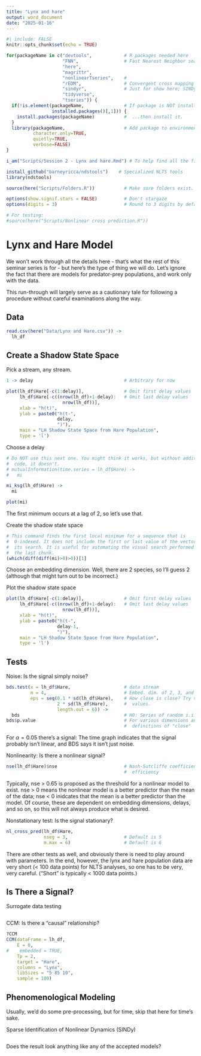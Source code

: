 ```yaml
---
title: "Lynx and hare"
output: word_document
date: "2025-01-16"
---
```



```r
#| include: FALSE
knitr::opts_chunk$set(echo = TRUE)

for(packageName in c("devtools",            # R packages needed here
                     "FNN",                 # Fast Nearest Neighbor searches
                     "here",
                     "magrittr",          
                     "nonlinearTseries",    #
                     "rEDM",                # Convergent cross mapping
                     "sindyr",              # Just for show here; SINDy
                     "tidyverse",
                     "tseries")) {
  if(!is.element(packageName,               # If package is NOT installed...
                 installed.packages()[,1])) {
    install.packages(packageName)           #  ...then install it.
  }
  library(packageName,                      # Add package to environment
          character.only=TRUE,
          quietly=TRUE,
          verbose=FALSE)
}

i_am("Scripts/Session 2 - Lynx and hare.Rmd") # To help find all the files.

install_github("barneyricca/ndstools")    # Specialized NLTS tools
library(ndstools)

source(here("Scripts/Folders.R"))           # Make sure folders exist.

options(show.signif.stars = FALSE)          # Don't stargaze
options(digits = 3)                         # Round to 3 digits by default

# For testing:
#source(here("Scripts/Nonlinear cross prediction.R"))
```

# Lynx and Hare Model

We won't work through all the details here - that's what the rest of this seminar series is for - but here's the type of thing we will do. Let's ignore the fact that there are models for predator-prey populations, and work only with the data.

This run-through will largely serve as a cautionary tale for following a procedure without careful examinations along the way.

## Data
```r
read.csv(here("Data/Lynx and Hare.csv")) ->
  lh_df
```

## Create a Shadow State Space

Pick a stream, any stream.
```r
1 -> delay                                  # Arbitrary for now

plot(lh_df$Hare[-c(1:delay)],               # Omit first delay values
     lh_df$Hare[-c((nrow(lh_df)+1-delay):   # Omit last delay values
                     nrow(lh_df))],
     xlab = "h(t)",
     ylab = paste0("h(t-",
                   delay,
                   ")"),
     main = "LH Shadow State Space from Hare Population",
     type = 'l')

```

Choose a delay
```r
# Do NOT use this next one. You might think it works, but without additional 
#  code, it doesn't.
# mutualInformation(time.series = lh_df$Hare) ->
#   mi

mi_ksg(lh_df$Hare) ->
  mi

plot(mi)
```
The first minimum occurs at a lag of 2, so let's use that.

Create the shadow state space
```r
# This command finds the first local minimum for a sequence that is 
#  0-indexed. It does not include the first or last value of the vector in
#  its search. It is useful for automating the visual search performed in
#  the last chunk.
(which(diff(diff(mi)>0)>0))[1]              
```

Choose an embedding dimension. Well, there are 2 species, so I'll guess 2 (although that might turn out to be incorrect.)

Plot the shadow state space

```r
plot(lh_df$Hare[-c(1:delay)],               # Omit first delay values
     lh_df$Hare[-c((nrow(lh_df)+1-delay):   # Omit last delay values
                     nrow(lh_df))],
     xlab = "h(t)",
     ylab = paste0("h(t-",
                   delay-1,
                   ")"),
     main = "LH Shadow State Space from Hare Population",
     type = 'l')

```

## Tests

Noise: Is the signal simply noise?
```r
bds.test(x = lh_df$Hare,                    # data stream
         m = 4,                             # Embed. dim. of 2, 3, and 4
         eps = seq(0.1 * sd(lh_df$Hare),    # How close is close? Try various
                   2 * sd(lh_df$Hare),      #  values.
                   length.out = 6)) ->
  bds                                       # H0: Series of random i.i.d.
bds$p.value                                 # For various dimensions and
                                            #  definitions of "close"
```
For $\alpha = 0.05$ there's a signal: The time graph indicates that the signal probably isn't linear, and BDS says it isn't just noise.


Nonlinearity: Is there a nonlinear signal?
```r
nse(lh_df$Hare)$nse                         # Nash-Sutcliffe coefficient of
                                            #  efficiency

```
Typically, nse > 0.65 is proposed as the threshold for a nonlinear model to exist. nse > 0 means the nonlinear model is a better predictor than the mean of the data; nse < 0 inidcates that the mean is a better predictor than the model. Of course, these are dependent on embedding dimensions, delays, and so on, so this will not always produce what is desired.

Nonstationary test: Is the signal stationary?
```r
nl_cross_pred(lh_df$Hare,
              nseg = 3,                     # Default is 5
              m.max = 6)                    # Default is 6

```

There are other tests as well, and obviously there is need to play around with parameters. In the end, however, the lynx and hare population data are very short (< 100 data points) for NLTS analyses, so one has to be very, very careful. ("Short" is typically < 1000 data points.)

## Is There a Signal?

Surrogate data testing
```r

```

CCM: Is there a "causal" relationship?
```r
?CCM
CCM(dataFrame = lh_df,
    E = 0,
#    embedded = TRUE,
    Tp = 2,
    target = "Hare",
    columns = "Lynx",
    libSizes = "5 85 10",
    sample = 100) 
```

## Phenomenological Modeling

Usually, we'd do some pre-processing, but for time, skip that here for time's sake.

Sparse Identification of Nonlinear Dynamics (SINDy)

```r

```

Does the result look anything like any of the accepted models?
